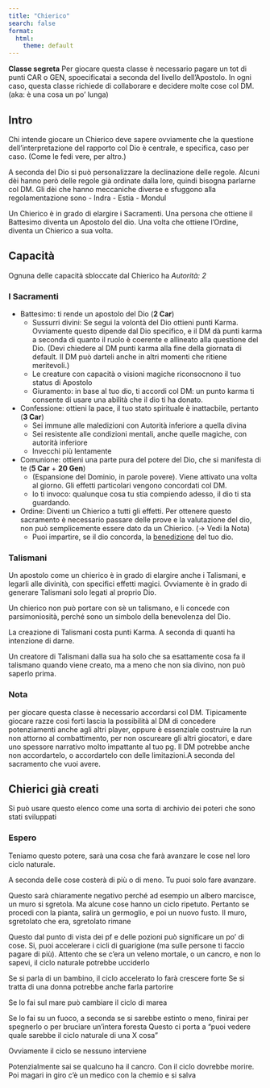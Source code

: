 ```yaml
---
title: "Chierico"
search: false
format:
  html:
    theme: default
---
```



**Classe segreta**
Per giocare questa classe è necessario pagare un tot di punti CAR o GEN, spoecificatai a seconda del livello dell'Apostolo. In ogni caso, questa classe richiede di collaborare e decidere molte cose col DM. (aka: è una cosa un po' lunga)

## Intro

Chi intende giocare un Chierico deve sapere ovviamente che la questione dell'interpretazione del rapporto col Dio è centrale, e specifica, caso per caso. (Come le fedi vere,  per altro.)

A seconda del Dio si può personalizzare la declinazione delle regole. Alcuni dèi hanno però delle regole già ordinate dalla lore,  quindi bisogna parlarne col DM. Gli dèi che hanno meccaniche diverse e sfuggono alla regolamentazione sono
- Indra
- Estia 
- Mondul

Un Chierico è in grado di elargire i Sacramenti. Una persona che ottiene il Battesimo diventa un Apostolo del dio. 
Una volta che ottiene l'Ordine, diventa un Chierico a sua volta. 

## Capacità 

Ognuna delle capacità sbloccate dal Chierico ha _Autorità: 2_

### I Sacramenti 

-  Battesimo: ti rende un apostolo del Dio (**2 Car**)
    - Sussurri divini: Se segui la volontà del Dio ottieni punti Karma. Ovviamente questo dipende dal Dio specifico, e il DM dà punti karma a seconda di quanto il ruolo è coerente e allineato alla questione del Dio. (Devi chiedere al DM punti karma alla fine della giornata di default. Il DM può darteli anche in altri momenti che ritiene meritevoli.)
    - Le creature con capacità o visioni magiche riconsocnono il tuo status di Apostolo
    - Giuramento: in base al tuo dio, ti accordi col DM: un punto karma ti consente di usare una abilità che il dio ti ha donato.
- Confessione: ottieni la pace, il tuo stato spirituale è inattacbile, pertanto (**3 Car**)
    - Sei immune alle maledizioni con Autorità inferiore a quella divina
    - Sei resistente alle condizioni mentali, anche quelle magiche, con autorità inferiore 
    - Invecchi più lentamente 
- Comunione: ottieni una parte pura del potere del Dio, che si manifesta di te (**5 Car** + **20 Gen**)
    - (Espansione del Dominio, in parole povere). Viene attivato una volta al giorno. Gli effetti particolari vengono concordati col DM.
    - Io ti invoco: qualunque cosa tu stia compiendo adesso, il dio ti sta guardando.
- Ordine: Diventi un Chierico a tutti gli effetti. Per ottenere questo sacramento è necessario passare delle prove e la valutazione del dio, non può semplicemente essere dato da un Chierico. (→ Vedi la Nota)
    - Puoi impartire, se il dio concorda, la [benedizione](/capitoli/Power-Up/abilit%C3%A0/benedizioni.html) del tuo dio.


### Talismani

Un apostolo come un chierico è in grado di elargire anche i Talismani, e legarli alle divinità, con specifici effetti magici. Ovviamente è in grado di generare Talismani solo legati al proprio Dio. 

Un chierico non può portare con sè un talismano, e li concede con parsimoniosità, perché sono un simbolo della benevolenza del Dio. 

La creazione di Talismani costa punti Karma. A seconda di quanti ha intenzione di darne. 

Un creatore di Talismani dalla sua ha solo che sa esattamente cosa fa il talismano quando viene creato, ma a meno che non sia divino, non può saperlo prima.

### Nota

per giocare questa classe è necessario accordarsi col DM. Tipicamente giocare razze così forti lascia la possibilità al DM di concedere potenziamenti anche agli altri player, oppure è essenziale costruire la run non attorno al combattimento, per non oscureare gli altri giocatori, e dare uno spessore narrativo molto impattante al tuo pg. Il DM potrebbe anche non accordartelo, o accordartelo con delle limitazioni.A seconda del sacramento che vuoi avere.

## Chierici già creati 

Si può usare questo elenco come una sorta di archivio dei poteri che sono stati sviluppati

### Espero 

Teniamo questo potere, sarà una cosa che farà avanzare le cose nel loro ciclo naturale.

A seconda delle cose costerà di più o di meno.
Tu puoi solo fare avanzare.

Questo sarà chiaramente negativo perché ad esempio un albero marcisce, un muro si sgretola.
Ma alcune cose hanno un ciclo ripetuto. Pertanto se procedi con la pianta, salirà un germoglio, e poi un nuovo fusto. Il muro, sgretolato che era, sgretolato rimane

Questo dal punto di vista dei pf e delle pozioni può significare un po' di cose. Si, puoi accelerare i cicli di guarigione (ma sulle persone ti faccio pagare di più). Attento che se c'era un veleno mortale, o un cancro, e non lo sapevi, il ciclo naturale potrebbe ucciderlo

Se si parla di un bambino, il ciclo accelerato lo farà crescere forte
Se si tratta di una donna potrebbe anche farla partorire

Se lo fai sul mare può cambiare il ciclo di marea

Se lo fai su un fuoco, a seconda se si sarebbe estinto o meno, finirai per spegnerlo o per bruciare un'intera foresta
Questo ci porta a "puoi vedere quale sarebbe il ciclo naturale di una X cosa"

Ovviamente il ciclo se nessuno interviene

Potenzialmente sai se qualcuno ha il cancro. Con il ciclo dovrebbe morire. Poi magari in giro c'è un medico con la chemio e si salva


